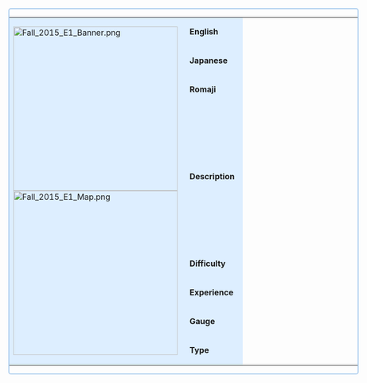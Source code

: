 <div style="width:700px; border-radius:5px; border:2px solid #ace; overflow:hidden; margin:0px auto;" cellspacing="5">
{| style="width:700px;"
|-
| rowspan="8" style="width:340px; background:#def;" |
[[File:Fall_2015_E1_Banner.png|330px|link=]]
[[File:Fall_2015_E1_Map.png|330px|link=]]
| style="width:100px; background:#def; height:24px;" |'''English'''
| style="width:260px;" |{{{english|}}}
|-
| style="background:#def; height:24px;" |'''Japanese'''
|{{{japanese|}}}
|-
| style="background:#def; height:24px;" |'''Romaji'''
|{{{romaji|}}}
|-
| style="background:#def;" valign="top" |'''Description'''
| valign="top" |{{{description|}}}
|-
| style="background:#def; height:24px;" |'''Difficulty'''
|{{{difficulty|}}}
|-
| style="background:#def; height:24px;" |'''Experience'''
|{{{experience|}}}
|-
| style="background:#def; height:24px;" |'''Gauge'''
|{{{gauge|}}}
|-
| style="background:#def; height:24px;" |'''Type'''
|{{{type|}}}
|}
</div>
